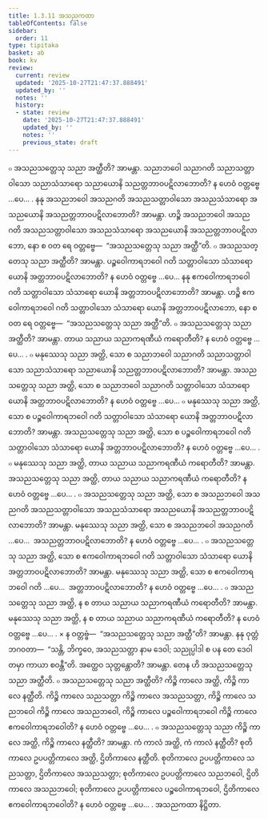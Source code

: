 ```yaml
---
title: 1.3.11 အသညကထာ
tableOfContents: false
sidebar:
  order: 11
type: tipitaka
basket: ab
book: kv
review:
  current: review
  updated: '2025-10-27T21:47:37.888491'
  updated_by: ''
  notes: ''
  history:
  - state: review
    date: '2025-10-27T21:47:37.888491'
    updated_by: ''
    notes: ''
    previous_state: draft
---
```



<ReviewStatus review={frontmatter.review} showDetails={true} />

<HypothesisAnnotation frontmatter={frontmatter} />

<DynamicBreadcrumb />

<Division number="381" book="kv" e="ch" v="32" p="196">

<Paragraph number="1253" book="kv">
๐ အသညသတ္တေသု သညာ အတ္ထီတိ? အာမန္တာ. သညာဘဝေါ သညာဂတိ သညာသတ္တာဝါသော သညာသံသာရော သညာယောနိ သညတ္တဘာဝပဋိလာဘောတိ? န ဟေဝံ ဝတ္တဗ္ဗေ …ပေ… .
</Paragraph>

<Paragraph number="1254" book="kv">
နနု အသညဘဝေါ အသညဂတိ အသညသတ္တာဝါသော အသညသံသာရော အသညယောနိ အသညတ္တဘာဝပဋိလာဘောတိ? အာမန္တာ. ဟဉ္စိ အသညဘဝေါ အသညဂတိ အသညသတ္တာဝါသော အသညသံသာရော အသညယောနိ အသညတ္တဘာဝပဋိလာဘော, နော စ ဝတ ရေ ဝတ္တဗ္ဗေ—  “အသညသတ္တေသု သညာ အတ္ထီ”တိ.
</Paragraph>

<Paragraph number="1255" book="kv">
๐ အသညသတ္တေသု သညာ အတ္ထီတိ? အာမန္တာ. ပဉ္စဝေါကာရဘဝေါ ဂတိ သတ္တာဝါသော သံသာရော ယောနိ အတ္တဘာဝပဋိလာဘောတိ? န ဟေဝံ ဝတ္တဗ္ဗေ …ပေ…
</Paragraph>

<Paragraph number="1256" book="kv">
နနု ဧကဝေါကာရဘဝေါ ဂတိ သတ္တာဝါသော သံသာရော ယောနိ အတ္တဘာဝပဋိလာဘောတိ? အာမန္တာ. ဟဉ္စိ ဧကဝေါကာရဘဝေါ ဂတိ သတ္တာဝါသော သံသာရော ယောနိ အတ္တဘာဝပဋိလာဘော, နော စ ဝတ ရေ ဝတ္တဗ္ဗေ—  “အသညသတ္တေသု သညာ အတ္ထီ”တိ.
</Paragraph>

<Paragraph number="1257" book="kv">
๐ အသညသတ္တေသု သညာ အတ္ထီတိ? အာမန္တာ. တာယ သညာယ သညာကရဏီယံ ကရောတီတိ? န ဟေဝံ ဝတ္တဗ္ဗေ …ပေ… .
</Paragraph>

</Division>
<Division number="382" book="kv" e="ch" v="32" p="197">

<Paragraph number="1258" book="kv">
๐ မနုဿေသု သညာ အတ္ထိ, သော စ သညာဘဝေါ သညာဂတိ သညာသတ္တာဝါသော သညာသံသာရော သညာယောနိ သညတ္တဘာဝပဋိလာဘောတိ? အာမန္တာ. အသညသတ္တေသု သညာ အတ္ထိ, သော စ သညာဘဝေါ သညာဂတိ သတ္တာဝါသော သံသာရော ယောနိ အတ္တဘာဝပဋိလာဘောတိ? န ဟေဝံ ဝတ္တဗ္ဗေ …ပေ…
</Paragraph>

<Paragraph number="1259" book="kv">
๐ မနုဿေသု သညာ အတ္ထိ, သော စ ပဉ္စဝေါကာရဘဝေါ ဂတိ သတ္တာဝါသော သံသာရော ယောနိ အတ္တဘာဝပဋိလာဘောတိ? အာမန္တာ. အသညသတ္တေသု သညာ အတ္ထိ, သော စ ပဉ္စဝေါကာရဘဝေါ ဂတိ သတ္တာဝါသော သံသာရော ယောနိ အတ္တဘာဝပဋိလာဘောတိ? န ဟေဝံ ဝတ္တဗ္ဗေ …ပေ… .
</Paragraph>

<Paragraph number="1260" book="kv">
๐ မနုဿေသု သညာ အတ္ထိ, တာယ သညာယ သညာကရဏီယံ ကရောတီတိ? အာမန္တာ. အသညသတ္တေသု သညာ အတ္ထိ, တာယ သညာယ သညာကရဏီယံ ကရောတီတိ? န ဟေဝံ ဝတ္တဗ္ဗေ …ပေ… .
</Paragraph>

<Paragraph number="1261" book="kv">
๐ အသညသတ္တေသု သညာ အတ္ထိ, သော စ အသညဘဝေါ အသညဂတိ အသညသတ္တာဝါသော အသညသံသာရော အသညယောနိ အသညတ္တဘာဝပဋိလာဘောတိ? အာမန္တာ. မနုဿေသု သညာ အတ္ထိ, သော စ အသညဘဝေါ အသညဂတိ …ပေ…  အသညတ္တဘာဝပဋိလာဘောတိ? န ဟေဝံ ဝတ္တဗ္ဗေ …ပေ… .
</Paragraph>

<Paragraph number="1262" book="kv">
๐ အသညသတ္တေသု သညာ အတ္ထိ, သော စ ဧကဝေါကာရဘဝေါ ဂတိ သတ္တာဝါသော သံသာရော ယောနိ အတ္တဘာဝပဋိလာဘောတိ? အာမန္တာ. မနုဿေသု သညာ အတ္ထိ, သော စ ဧကဝေါကာရဘဝေါ ဂတိ …ပေ…  အတ္တဘာဝပဋိလာဘောတိ? န ဟေဝံ ဝတ္တဗ္ဗေ …ပေ… .
</Paragraph>

<Paragraph number="1263" book="kv">
๐ အသညသတ္တေသု သညာ အတ္ထိ, န စ တာယ သညာယ သညာကရဏီယံ ကရောတီတိ? အာမန္တာ. မနုဿေသု သညာ အတ္ထိ, န စ တာယ သညာယ သညာကရဏီယံ ကရောတီတိ? န ဟေဝံ ဝတ္တဗ္ဗေ …ပေ… .
</Paragraph>

</Division>
<Division number="383" book="kv" e="ch" v="32" p="198">

<Paragraph number="1264" book="kv">
× န ဝတ္တဗ္ဗံ—  “အသညသတ္တေသု သညာ အတ္ထီ”တိ? အာမန္တာ. နနု ဝုတ္တံ ဘဂဝတာ—  “သန္တိ, ဘိက္ခဝေ, အသညသတ္တာ နာမ ဒေဝါ; သညုပ္ပါဒါ စ ပန တေ ဒေဝါ တမှာ ကာယာ စဝန္တီ”တိ. အတ္ထေဝ သုတ္တန္တောတိ? အာမန္တာ. တေန ဟိ အသညသတ္တေသု သညာ အတ္ထီတိ.
</Paragraph>

<Paragraph number="1265" book="kv">
๐ အသညသတ္တေသု သညာ အတ္ထီတိ? ကိဉ္စိ ကာလေ အတ္ထိ, ကိဉ္စိ ကာလေ နတ္ထီတိ. ကိဉ္စိ ကာလေ သညသတ္တာ ကိဉ္စိ ကာလေ အသညသတ္တာ, ကိဉ္စိ ကာလေ သညဘဝေါ ကိဉ္စိ ကာလေ အသညဘဝေါ, ကိဉ္စိ ကာလေ ပဉ္စဝေါကာရဘဝေါ ကိဉ္စိ ကာလေ ဧကဝေါကာရဘဝေါတိ? န ဟေဝံ ဝတ္တဗ္ဗေ …ပေ… .
</Paragraph>

<Paragraph number="1266" book="kv">
๐ အသညသတ္တေသု သညာ ကိဉ္စိ ကာလေ အတ္ထိ, ကိဉ္စိ ကာလေ နတ္ထီတိ? အာမန္တာ. ကံ ကာလံ အတ္ထိ, ကံ ကာလံ နတ္ထီတိ? စုတိကာလေ ဥပပတ္တိကာလေ အတ္ထိ, ဌိတိကာလေ နတ္ထီတိ. စုတိကာလေ ဥပပတ္တိကာလေ သညသတ္တာ, ဌိတိကာလေ အသညသတ္တာ; စုတိကာလေ ဥပပတ္တိကာလေ သညဘဝေါ, ဌိတိကာလေ အသညဘဝေါ; စုတိကာလေ ဥပပတ္တိကာလေ ပဉ္စဝေါကာရဘဝေါ, ဌိတိကာလေ ဧကဝေါကာရဘဝေါတိ? န ဟေဝံ ဝတ္တဗ္ဗေ …ပေ… .

</Paragraph>
</Division>

<Paragraph number="1267" type="center" book="kv">
အသညကထာ နိဋ္ဌိတာ.
</Paragraph>